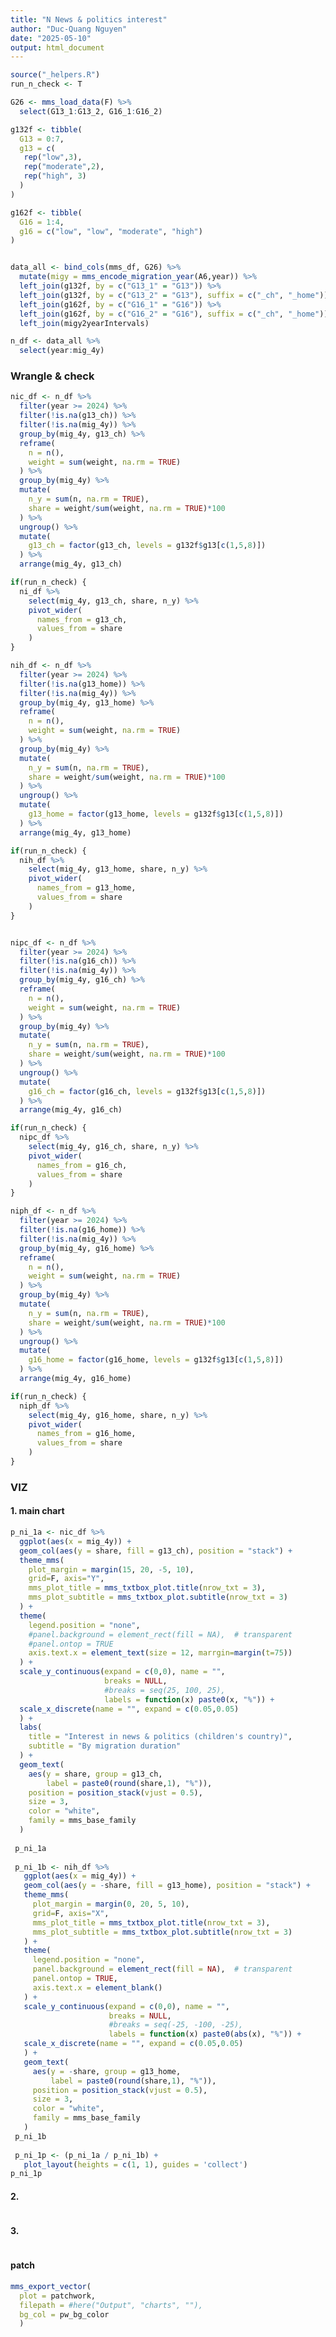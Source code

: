 ```yaml
---
title: "N News & politics interest"
author: "Duc-Quang Nguyen"
date: "2025-05-10"
output: html_document
---
```


```r
source("_helpers.R")
run_n_check <- T
```


```r

G26 <- mms_load_data(F) %>% 
  select(G13_1:G13_2, G16_1:G16_2) 

g132f <- tibble(
  G13 = 0:7,
  g13 = c(
   rep("low",3),
   rep("moderate",2),
   rep("high", 3)
  )
)

g162f <- tibble(
  G16 = 1:4,
  g16 = c("low", "low", "moderate", "high")
)


data_all <- bind_cols(mms_df, G26) %>% 
  mutate(migy = mms_encode_migration_year(A6,year)) %>% 
  left_join(g132f, by = c("G13_1" = "G13")) %>%
  left_join(g132f, by = c("G13_2" = "G13"), suffix = c("_ch", "_home")) %>%
  left_join(g162f, by = c("G16_1" = "G16")) %>%
  left_join(g162f, by = c("G16_2" = "G16"), suffix = c("_ch", "_home")) %>% 
  left_join(migy2yearIntervals) 

n_df <- data_all %>% 
  select(year:mig_4y) 

```

### Wrangle & check

```r
nic_df <- n_df %>% 
  filter(year >= 2024) %>% 
  filter(!is.na(g13_ch)) %>%
  filter(!is.na(mig_4y)) %>%
  group_by(mig_4y, g13_ch) %>% 
  reframe(
    n = n(),
    weight = sum(weight, na.rm = TRUE)
  ) %>%
  group_by(mig_4y) %>%
  mutate(
    n_y = sum(n, na.rm = TRUE),
    share = weight/sum(weight, na.rm = TRUE)*100
  ) %>%
  ungroup() %>% 
  mutate(
    g13_ch = factor(g13_ch, levels = g132f$g13[c(1,5,8)])
  ) %>% 
  arrange(mig_4y, g13_ch)

if(run_n_check) {
  ni_df %>% 
    select(mig_4y, g13_ch, share, n_y) %>%
    pivot_wider(
      names_from = g13_ch,
      values_from = share
    )
}

nih_df <- n_df %>% 
  filter(year >= 2024) %>% 
  filter(!is.na(g13_home)) %>%
  filter(!is.na(mig_4y)) %>%
  group_by(mig_4y, g13_home) %>%
  reframe(
    n = n(),
    weight = sum(weight, na.rm = TRUE)
  ) %>%
  group_by(mig_4y) %>%
  mutate(
    n_y = sum(n, na.rm = TRUE),
    share = weight/sum(weight, na.rm = TRUE)*100
  ) %>%
  ungroup() %>% 
  mutate(
    g13_home = factor(g13_home, levels = g132f$g13[c(1,5,8)])
  ) %>% 
  arrange(mig_4y, g13_home)

if(run_n_check) {
  nih_df %>% 
    select(mig_4y, g13_home, share, n_y) %>%
    pivot_wider(
      names_from = g13_home,
      values_from = share
    )
}


nipc_df <- n_df %>% 
  filter(year >= 2024) %>% 
  filter(!is.na(g16_ch)) %>%
  filter(!is.na(mig_4y)) %>%
  group_by(mig_4y, g16_ch) %>%
  reframe(
    n = n(),
    weight = sum(weight, na.rm = TRUE)
  ) %>%
  group_by(mig_4y) %>%
  mutate(
    n_y = sum(n, na.rm = TRUE),
    share = weight/sum(weight, na.rm = TRUE)*100
  ) %>%
  ungroup() %>% 
  mutate(
    g16_ch = factor(g16_ch, levels = g132f$g13[c(1,5,8)])
  ) %>% 
  arrange(mig_4y, g16_ch)

if(run_n_check) {
  nipc_df %>% 
    select(mig_4y, g16_ch, share, n_y) %>% 
    pivot_wider(
      names_from = g16_ch,
      values_from = share
    )
}

niph_df <- n_df %>% 
  filter(year >= 2024) %>% 
  filter(!is.na(g16_home)) %>%
  filter(!is.na(mig_4y)) %>%
  group_by(mig_4y, g16_home) %>%
  reframe(
    n = n(),
    weight = sum(weight, na.rm = TRUE)
  ) %>%
  group_by(mig_4y) %>%
  mutate(
    n_y = sum(n, na.rm = TRUE),
    share = weight/sum(weight, na.rm = TRUE)*100
  ) %>%
  ungroup() %>% 
  mutate(
    g16_home = factor(g16_home, levels = g132f$g13[c(1,5,8)])
  ) %>% 
  arrange(mig_4y, g16_home)

if(run_n_check) {
  niph_df %>% 
    select(mig_4y, g16_home, share, n_y) %>%
    pivot_wider(
      names_from = g16_home,
      values_from = share
    )
}

```



### VIZ

#### 1. main  chart

```r

p_ni_1a <- nic_df %>% 
  ggplot(aes(x = mig_4y)) +
  geom_col(aes(y = share, fill = g13_ch), position = "stack") +
  theme_mms(
    plot_margin = margin(15, 20, -5, 10),
    grid=F, axis="Y", 
    mms_plot_title = mms_txtbox_plot.title(nrow_txt = 3),
    mms_plot_subtitle = mms_txtbox_plot.subtitle(nrow_txt = 3)
  ) +
  theme(
    legend.position = "none",
    #panel.background = element_rect(fill = NA),  # transparent
    #panel.ontop = TRUE
    axis.text.x = element_text(size = 12, marrgin=margin(t=75))
  ) +
  scale_y_continuous(expand = c(0,0), name = "", 
                     breaks = NULL,
                     #breaks = seq(25, 100, 25),
                     labels = function(x) paste0(x, "%")) +
  scale_x_discrete(name = "", expand = c(0.05,0.05)
  ) +
  labs(
    title = "Interest in news & politics (children's country)",
    subtitle = "By migration duration"
  ) +
  geom_text(
    aes(y = share, group = g13_ch, 
        label = paste0(round(share,1), "%")),
    position = position_stack(vjust = 0.5),
    size = 3,
    color = "white",
    family = mms_base_family
  )
  
 p_ni_1a
 
 p_ni_1b <- nih_df %>% 
   ggplot(aes(x = mig_4y)) +
   geom_col(aes(y = -share, fill = g13_home), position = "stack") +
   theme_mms(
     plot_margin = margin(0, 20, 5, 10),
     grid=F, axis="X", 
     mms_plot_title = mms_txtbox_plot.title(nrow_txt = 3),
     mms_plot_subtitle = mms_txtbox_plot.subtitle(nrow_txt = 3)
   ) +
   theme(
     legend.position = "none",
     panel.background = element_rect(fill = NA),  # transparent
     panel.ontop = TRUE,
     axis.text.x = element_blank()
   ) +
   scale_y_continuous(expand = c(0,0), name = "", 
                      breaks = NULL,
                      #breaks = seq(-25, -100, -25),
                      labels = function(x) paste0(abs(x), "%")) +
   scale_x_discrete(name = "", expand = c(0.05,0.05)
   ) +
   geom_text(
     aes(y = -share, group = g13_home, 
         label = paste0(round(share,1), "%")),
     position = position_stack(vjust = 0.5),
     size = 3,
     color = "white",
     family = mms_base_family
   )
 p_ni_1b
 
 p_ni_1p <- (p_ni_1a / p_ni_1b) + 
   plot_layout(heights = c(1, 1), guides = 'collect') 
p_ni_1p 
```

#### 2.   

```r

```

#### 3.

```r
```

#### patch

```r

mms_export_vector(
  plot = patchwork,
  filepath = #here("Output", "charts", ""),
  bg_col = pw_bg_color
  )


```